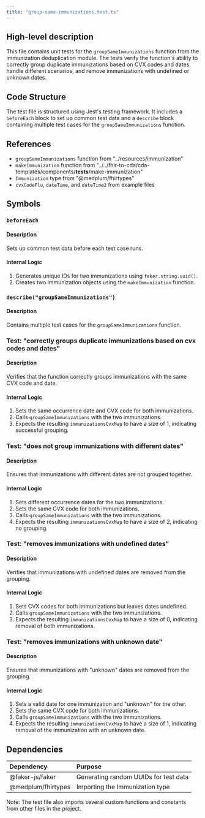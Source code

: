 ```yaml
---
title: "group-same-immunizations.test.ts"
---
```


## High-level description
This file contains unit tests for the `groupSameImmunizations` function from the immunization deduplication module. The tests verify the function's ability to correctly group duplicate immunizations based on CVX codes and dates, handle different scenarios, and remove immunizations with undefined or unknown dates.

## Code Structure
The test file is structured using Jest's testing framework. It includes a `beforeEach` block to set up common test data and a `describe` block containing multiple test cases for the `groupSameImmunizations` function.

## References
- `groupSameImmunizations` function from "../resources/immunization"
- `makeImmunization` function from "../../fhir-to-cda/cda-templates/components/__tests__/make-immunization"
- `Immunization` type from "@medplum/fhirtypes"
- `cvxCodeFlu`, `dateTime`, and `dateTime2` from example files

## Symbols

### `beforeEach`
#### Description
Sets up common test data before each test case runs.

#### Internal Logic
1. Generates unique IDs for two immunizations using `faker.string.uuid()`.
2. Creates two immunization objects using the `makeImmunization` function.

### `describe("groupSameImmunizations")`
#### Description
Contains multiple test cases for the `groupSameImmunizations` function.

### Test: "correctly groups duplicate immunizations based on cvx codes and dates"
#### Description
Verifies that the function correctly groups immunizations with the same CVX code and date.

#### Internal Logic
1. Sets the same occurrence date and CVX code for both immunizations.
2. Calls `groupSameImmunizations` with the two immunizations.
3. Expects the resulting `immunizationsCvxMap` to have a size of 1, indicating successful grouping.

### Test: "does not group immunizations with different dates"
#### Description
Ensures that immunizations with different dates are not grouped together.

#### Internal Logic
1. Sets different occurrence dates for the two immunizations.
2. Sets the same CVX code for both immunizations.
3. Calls `groupSameImmunizations` with the two immunizations.
4. Expects the resulting `immunizationsCvxMap` to have a size of 2, indicating no grouping.

### Test: "removes immunizations with undefined dates"
#### Description
Verifies that immunizations with undefined dates are removed from the grouping.

#### Internal Logic
1. Sets CVX codes for both immunizations but leaves dates undefined.
2. Calls `groupSameImmunizations` with the two immunizations.
3. Expects the resulting `immunizationsCvxMap` to have a size of 0, indicating removal of both immunizations.

### Test: "removes immunizations with unknown date"
#### Description
Ensures that immunizations with "unknown" dates are removed from the grouping.

#### Internal Logic
1. Sets a valid date for one immunization and "unknown" for the other.
2. Sets the same CVX code for both immunizations.
3. Calls `groupSameImmunizations` with the two immunizations.
4. Expects the resulting `immunizationsCvxMap` to have a size of 1, indicating removal of the immunization with an unknown date.

## Dependencies
| Dependency | Purpose |
|:-----------|:--------|
| @faker-js/faker | Generating random UUIDs for test data |
| @medplum/fhirtypes | Importing the Immunization type |

Note: The test file also imports several custom functions and constants from other files in the project.